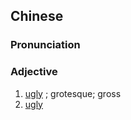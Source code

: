 ==Chinese==
{{zh-forms}}

===Pronunciation===
{{zh-pron
|c=juk6 syun1
|cat=a
}}

===Adjective===
{{zh-adj}} {{tlb|zh|Cantonese}}

# [[ugly]] {{gloss|displeasing to the eye}}; grotesque; gross
# [[ugly]] {{gloss|displeasing to the ear}}
